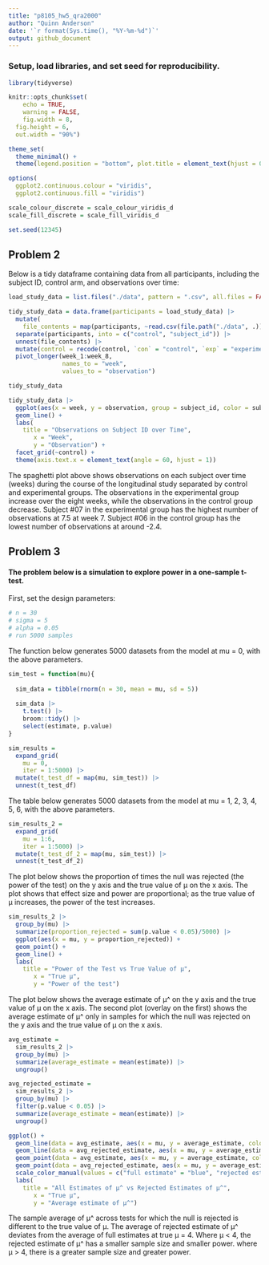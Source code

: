 ```yaml
---
title: "p8105_hw5_qra2000"
author: "Quinn Anderson"
date: '`r format(Sys.time(), "%Y-%m-%d")`'
output: github_document
---
```


### Setup, load libraries, and set seed for reproducibility. 

```r
library(tidyverse)

knitr::opts_chunk$set(
	echo = TRUE,
	warning = FALSE,
	fig.width = 8, 
  fig.height = 6,
  out.width = "90%")

theme_set(
  theme_minimal() +
  theme(legend.position = "bottom", plot.title = element_text(hjust = 0.5)))

options(
  ggplot2.continuous.colour = "viridis",
  ggplot2.continuous.fill = "viridis")

scale_colour_discrete = scale_colour_viridis_d
scale_fill_discrete = scale_fill_viridis_d

set.seed(12345)
```

## Problem 2

Below is a tidy dataframe containing data from all participants, including the subject ID, control arm, and observations over time:

```r
load_study_data = list.files("./data", pattern = ".csv", all.files = FALSE, full.names = FALSE)

tidy_study_data = data.frame(participants = load_study_data) |> 
  mutate(
    file_contents = map(participants, ~read.csv(file.path("./data", .)))) |> 
  separate(participants, into = c("control", "subject_id")) |> 
  unnest(file_contents) |> 
  mutate(control = recode(control, `con` = "control", `exp` = "experiment")) |> 
  pivot_longer(week_1:week_8,
               names_to = "week", 
               values_to = "observation")

tidy_study_data
```

```r
tidy_study_data |> 
  ggplot(aes(x = week, y = observation, group = subject_id, color = subject_id)) +
  geom_line() +
  labs(
    title = "Observations on Subject ID over Time",
       x = "Week",
       y = "Observation") +
  facet_grid(~control) +
  theme(axis.text.x = element_text(angle = 60, hjust = 1))
```

The spaghetti plot above shows observations on each subject over time (weeks) during the course of the longitudinal study separated by control and experimental groups. The observations in the experimental group increase over the eight weeks, while the observations in the control group decrease. Subject #07 in the experimental group has the highest number of observations at 7.5 at week 7. Subject #06 in the control group has the lowest number of observations at around -2.4.

## Problem 3

#### The problem below is a simulation to explore power in a one-sample t-test.

First, set the design parameters:

```r
# n = 30
# sigma = 5
# alpha = 0.05
# run 5000 samples
```

The function below generates 5000 datasets from the model at mu = 0, with the above parameters. 

```r
sim_test = function(mu){
  
  sim_data = tibble(rnorm(n = 30, mean = mu, sd = 5))
  
  sim_data |> 
    t.test() |> 
    broom::tidy() |> 
    select(estimate, p.value)
}

sim_results = 
  expand_grid(
    mu = 0,
    iter = 1:5000) |> 
  mutate(t_test_df = map(mu, sim_test)) |> 
  unnest(t_test_df)
```

The table below generates 5000 datasets from the model at mu = 1, 2, 3, 4, 5, 6, with the above parameters.

```r
sim_results_2 = 
  expand_grid(
    mu = 1:6,
    iter = 1:5000) |> 
  mutate(t_test_df_2 = map(mu, sim_test)) |> 
  unnest(t_test_df_2)
```

The plot below shows the proportion of times the null was rejected (the power of the test) on the y axis and the true value of μ on the x axis. The plot shows that effect size and power are proportional; as the true value of μ increases, the power of the test increases.

```r
sim_results_2 |> 
  group_by(mu) |> 
  summarize(proportion_rejected = sum(p.value < 0.05)/5000) |> 
  ggplot(aes(x = mu, y = proportion_rejected)) +
  geom_point() +
  geom_line() +
  labs(
    title = "Power of the Test vs True Value of μ",
       x = "True μ",
       y = "Power of the test")
```

The plot below shows the average estimate of μ^ on the y axis and the true value of μ on the x axis. The second plot (overlay on the first) shows the average estimate of μ^ only in samples for which the null was rejected on the y axis and the true value of μ on the x axis. 

```r
avg_estimate = 
  sim_results_2 |> 
  group_by(mu) |> 
  summarize(average_estimate = mean(estimate)) |> 
  ungroup()

avg_rejected_estimate = 
  sim_results_2 |> 
  group_by(mu) |> 
  filter(p.value < 0.05) |> 
  summarize(average_estimate = mean(estimate)) |> 
  ungroup()

ggplot() +
  geom_line(data = avg_estimate, aes(x = mu, y = average_estimate, color = "full estimate")) +
  geom_line(data = avg_rejected_estimate, aes(x = mu, y = average_estimate, color = "rejected estimate")) +
  geom_point(data = avg_estimate, aes(x = mu, y = average_estimate, color = "full estimate")) +
  geom_point(data = avg_rejected_estimate, aes(x = mu, y = average_estimate, color = "rejected estimate")) +
  scale_color_manual(values = c("full estimate" = "blue", "rejected estimate" = "red")) +
  labs(
    title = "All Estimates of μ^ vs Rejected Estimates of μ^",
       x = "True μ",
       y = "Average estimate of μ^")
```

The sample average of μ^ across tests for which the null is rejected is different to the true value of μ. The average of rejected estimate of μ^ deviates from the average of full estimates at true μ = 4. Where μ < 4, the rejected estimate of μ^ has a smaller sample size and smaller power. where μ > 4, there is a greater sample size and greater power.